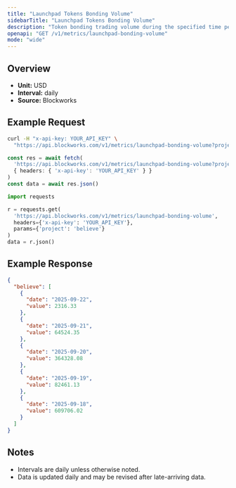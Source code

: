 ```yaml
---
title: "Launchpad Tokens Bonding Volume"
sidebarTitle: "Launchpad Tokens Bonding Volume"
description: "Token bonding trading volume during the specified time period for given launchpad."
openapi: "GET /v1/metrics/launchpad-bonding-volume"
mode: "wide"
---
```


## Overview

- **Unit:** USD
- **Interval:** daily
- **Source:** Blockworks

## Example Request

<CodeGroup>

```bash cURL
curl -H "x-api-key: YOUR_API_KEY" \
  "https://api.blockworks.com/v1/metrics/launchpad-bonding-volume?project=believe"
```

```typescript TypeScript
const res = await fetch(
  'https://api.blockworks.com/v1/metrics/launchpad-bonding-volume?project=believe',
  { headers: { 'x-api-key': 'YOUR_API_KEY' } }
)
const data = await res.json()
```

```python Python
import requests

r = requests.get(
  'https://api.blockworks.com/v1/metrics/launchpad-bonding-volume',
  headers={'x-api-key': 'YOUR_API_KEY'},
  params={'project': 'believe'}
)
data = r.json()
```

</CodeGroup>

## Example Response

```json
{
  "believe": [
    {
      "date": "2025-09-22",
      "value": 2316.33
    },
    {
      "date": "2025-09-21",
      "value": 64524.35
    },
    {
      "date": "2025-09-20",
      "value": 364328.08
    },
    {
      "date": "2025-09-19",
      "value": 82461.13
    },
    {
      "date": "2025-09-18",
      "value": 609706.02
    }
  ]
}
```

## Notes
- Intervals are daily unless otherwise noted.
- Data is updated daily and may be revised after late-arriving data.
